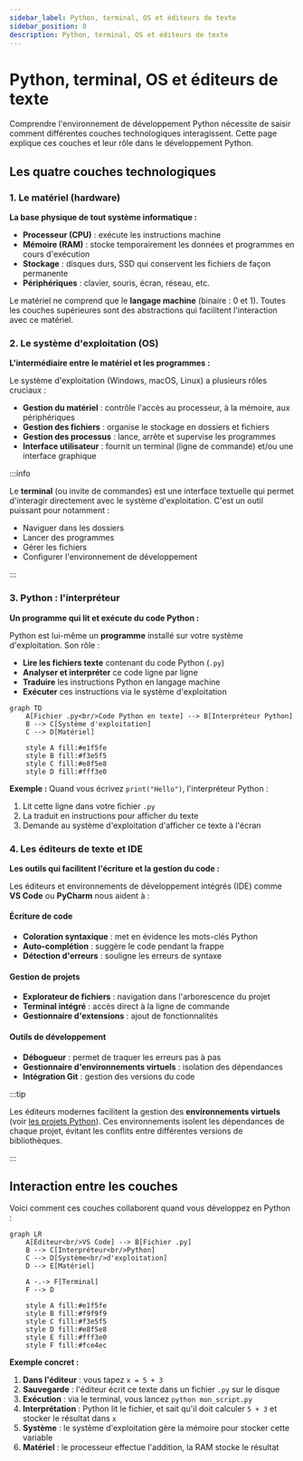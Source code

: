 ```yaml
---
sidebar_label: Python, terminal, OS et éditeurs de texte
sidebar_position: 0
description: Python, terminal, OS et éditeurs de texte
---
```


# Python, terminal, OS et éditeurs de texte

Comprendre l'environnement de développement Python nécessite de saisir comment
différentes couches technologiques interagissent. Cette page explique ces
couches et leur rôle dans le développement Python.

## Les quatre couches technologiques

### 1. Le matériel (hardware)

**La base physique de tout système informatique :**

* **Processeur (CPU)** : exécute les instructions machine
* **Mémoire (RAM)** : stocke temporairement les données et programmes en cours d'exécution
* **Stockage** : disques durs, SSD qui conservent les fichiers de façon permanente
* **Périphériques** : clavier, souris, écran, réseau, etc.

Le matériel ne comprend que le **langage machine** (binaire : 0 et 1). Toutes
les couches supérieures sont des abstractions qui facilitent l'interaction avec
ce matériel.

### 2. Le système d'exploitation (OS)

**L'intermédiaire entre le matériel et les programmes :**

Le système d'exploitation (Windows, macOS, Linux) a plusieurs rôles cruciaux :

* **Gestion du matériel** : contrôle l'accès au processeur, à la mémoire, aux
  périphériques
* **Gestion des fichiers** : organise le stockage en dossiers et fichiers
* **Gestion des processus** : lance, arrête et supervise les programmes
* **Interface utilisateur** : fournit un terminal (ligne de commande) et/ou une
  interface graphique

:::info 

Le **terminal** (ou invite de commandes) est une interface textuelle qui permet
d'interagir directement avec le système d'exploitation. C'est un outil puissant
pour notamment :

- Naviguer dans les dossiers
- Lancer des programmes
- Gérer les fichiers
- Configurer l'environnement de développement

:::

### 3. Python : l'interpréteur

**Un programme qui lit et exécute du code Python :**

Python est lui-même un **programme** installé sur votre système d'exploitation. Son rôle :

* **Lire les fichiers texte** contenant du code Python (`.py`)
* **Analyser et interpréter** ce code ligne par ligne
* **Traduire** les instructions Python en langage machine
* **Exécuter** ces instructions via le système d'exploitation

```mermaid
graph TD
    A[Fichier .py<br/>Code Python en texte] --> B[Interpréteur Python]
    B --> C[Système d'exploitation]
    C --> D[Matériel]
    
    style A fill:#e1f5fe
    style B fill:#f3e5f5
    style C fill:#e8f5e8
    style D fill:#fff3e0
```

**Exemple :** Quand vous écrivez `print("Hello")`, l'interpréteur Python :
1. Lit cette ligne dans votre fichier `.py`
2. La traduit en instructions pour afficher du texte
3. Demande au système d'exploitation d'afficher ce texte à l'écran

### 4. Les éditeurs de texte et IDE

**Les outils qui facilitent l'écriture et la gestion du code :**

Les éditeurs et environnements de développement intégrés (IDE) comme **VS
Code** ou **PyCharm** nous aident à :

#### Écriture de code

* **Coloration syntaxique** : met en évidence les mots-clés Python
* **Auto-complétion** : suggère le code pendant la frappe
* **Détection d'erreurs** : souligne les erreurs de syntaxe

#### Gestion de projets

* **Explorateur de fichiers** : navigation dans l'arborescence du projet
* **Terminal intégré** : accès direct à la ligne de commande
* **Gestionnaire d'extensions** : ajout de fonctionnalités

#### Outils de développement

* **Débogueur** : permet de traquer les erreurs pas à pas
* **Gestionnaire d'environnements virtuels** : isolation des dépendances
* **Intégration Git** : gestion des versions du code

:::tip

Les éditeurs modernes facilitent la gestion des **environnements virtuels**
(voir [les projets Python](./projet_python.mdx)). Ces environnements isolent
les dépendances de chaque projet, évitant les conflits entre différentes
versions de bibliothèques.

:::

## Interaction entre les couches

Voici comment ces couches collaborent quand vous développez en Python :

```mermaid
graph LR
    A[Éditeur<br/>VS Code] --> B[Fichier .py]
    B --> C[Interpréteur<br/>Python]
    C --> D[Système<br/>d'exploitation]
    D --> E[Matériel]
    
    A -.-> F[Terminal]
    F --> D
    
    style A fill:#e1f5fe
    style B fill:#f9f9f9
    style C fill:#f3e5f5
    style D fill:#e8f5e8
    style E fill:#fff3e0
    style F fill:#fce4ec
```

**Exemple concret :**

1. **Dans l'éditeur** : vous tapez `x = 5 + 3`
2. **Sauvegarde** : l'éditeur écrit ce texte dans un fichier `.py` sur le disque
3. **Exécution** : via le terminal, vous lancez `python mon_script.py`
4. **Interprétation** : Python lit le fichier, et sait qu'il doit calculer `5 + 3` et stocker le résultat dans `x`
5. **Système** : le système d'exploitation gère la mémoire pour stocker cette variable
6. **Matériel** : le processeur effectue l'addition, la RAM stocke le résultat
